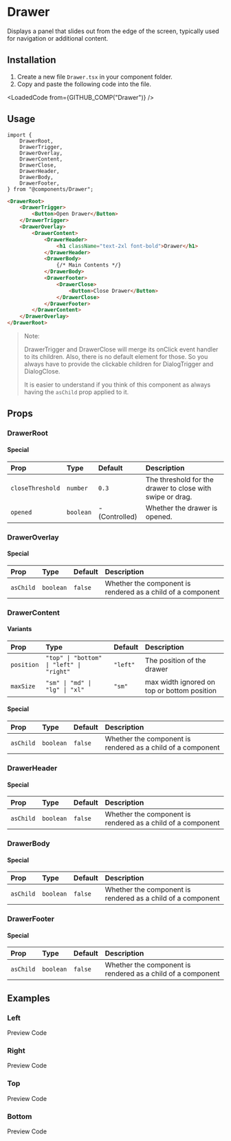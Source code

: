 
# Drawer
Displays a panel that slides out from the edge of the screen, typically used for navigation or additional content.

<Playground />

## Installation

1. Create a new file `Drawer.tsx` in your component folder.
2. Copy and paste the following code into the file.

<LoadedCode from={GITHUB_COMP("Drawer")} />

## Usage

```tsx
import {
    DrawerRoot,
    DrawerTrigger,
    DrawerOverlay,
    DrawerContent,
    DrawerClose,
    DrawerHeader,
    DrawerBody,
    DrawerFooter,
} from "@components/Drawer";
```

```html
<DrawerRoot>
    <DrawerTrigger>
        <Button>Open Drawer</Button>
    </DrawerTrigger>
    <DrawerOverlay>
        <DrawerContent>
            <DrawerHeader>
                <h1 className="text-2xl font-bold">Drawer</h1>
            </DrawerHeader>
            <DrawerBody>
                {/* Main Contents */}
            </DrawerBody>
            <DrawerFooter>
                <DrawerClose>
                    <Button>Close Drawer</Button>
                </DrawerClose>
            </DrawerFooter>
        </DrawerContent>
    </DrawerOverlay>
</DrawerRoot>
```

> Note:
>
> DrawerTrigger and DrawerClose will merge its onClick event handler to its children.
> Also, there is no default element for those.
> So you always have to provide the clickable children for DialogTrigger and DialogClose.
>
> It is easier to understand if you think of this component as always having the `asChild` prop applied to it.

## Props

### DrawerRoot

#### Special

| Prop             | Type      | Default        | Description                                               |
|:-----------------|:----------|:---------------|:----------------------------------------------------------|
| `closeThreshold` | `number`  | `0.3`          | The threshold for the drawer to close with swipe or drag. |
| `opened`         | `boolean` | - (Controlled) | Whether the drawer is opened.                             |

### DrawerOverlay

#### Special

| Prop      | Type      | Default | Description                                                 |
|:----------|:----------|:--------|:------------------------------------------------------------|
| `asChild` | `boolean` | `false` | Whether the component is rendered as a child of a component |

### DrawerContent

#### Variants

| Prop       | Type                                     | Default  | Description                                 |
|:-----------|:-----------------------------------------|:---------|:--------------------------------------------|
| `position` | `"top" \| "bottom" \| "left" \| "right"` | `"left"` | The position of the drawer                  |
| `maxSize`  | `"sm" \| "md" \| "lg" \| "xl"`           | `"sm"`   | max width ignored on top or bottom position |

#### Special

| Prop      | Type      | Default | Description                                                 |
|:----------|:----------|:--------|:------------------------------------------------------------|
| `asChild` | `boolean` | `false` | Whether the component is rendered as a child of a component |

### DrawerHeader

#### Special

| Prop      | Type      | Default | Description                                                 |
|:----------|:----------|:--------|:------------------------------------------------------------|
| `asChild` | `boolean` | `false` | Whether the component is rendered as a child of a component |

### DrawerBody

#### Special

| Prop      | Type      | Default | Description                                                 |
|:----------|:----------|:--------|:------------------------------------------------------------|
| `asChild` | `boolean` | `false` | Whether the component is rendered as a child of a component |

### DrawerFooter

#### Special

| Prop      | Type      | Default | Description                                                 |
|:----------|:----------|:--------|:------------------------------------------------------------|
| `asChild` | `boolean` | `false` | Whether the component is rendered as a child of a component |

## Examples

### Left

<TabProvider defaultName="preview">
    <TabList>
        <TabTrigger name="preview">Preview</TabTrigger>
        <TabTrigger name="code">Code</TabTrigger>
    </TabList>
    <TabContent name="preview">
        <Story layout="centered">
            <Examples.Left />
        </Story>
    </TabContent>
    <TabContent name="code">
        <LoadedCode from={GITHUB_STORY("Drawer", "Left")} />
    </TabContent>
</TabProvider>

### Right

<TabProvider defaultName="preview">
    <TabList>
        <TabTrigger name="preview">Preview</TabTrigger>
        <TabTrigger name="code">Code</TabTrigger>
    </TabList>
    <TabContent name="preview">
        <Story layout="centered">
            <Examples.Right />
        </Story>
    </TabContent>
    <TabContent name="code">
        <LoadedCode from={GITHUB_STORY("Drawer", "Right")} />
    </TabContent>
</TabProvider>

### Top

<TabProvider defaultName="preview">
    <TabList>
        <TabTrigger name="preview">Preview</TabTrigger>
        <TabTrigger name="code">Code</TabTrigger>
    </TabList>
    <TabContent name="preview">
        <Story layout="centered">
            <Examples.Top />
        </Story>
    </TabContent>
    <TabContent name="code">
        <LoadedCode from={GITHUB_STORY("Drawer", "Top")} />
    </TabContent>
</TabProvider>

### Bottom

<TabProvider defaultName="preview">
    <TabList>
        <TabTrigger name="preview">Preview</TabTrigger>
        <TabTrigger name="code">Code</TabTrigger>
    </TabList>
    <TabContent name="preview">
        <Story layout="centered">
            <Examples.Bottom />
        </Story>
    </TabContent>
    <TabContent name="code">
        <LoadedCode from={GITHUB_STORY("Drawer", "Bottom")} />
    </TabContent>
</TabProvider>
